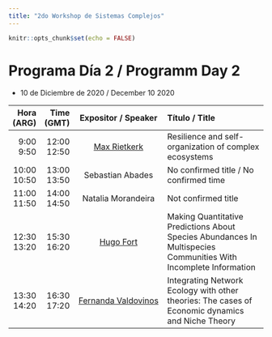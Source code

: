```yaml
---
title: "2do Workshop de Sistemas Complejos"
---
```


```r
knitr::opts_chunk$set(echo = FALSE)
```


# Programa Día 2 / Programm Day 2  

* 10 de Diciembre de 2020 / December 10 2020



-------------------------------------------------------------------------------------------------------------------------------
   Hora    Time     Expositor /                                      Título / 
  (ARG)   (GMT)     Speaker                                          Title
------- ------- ---------------------------------------------------- ----------------------------------------------------------
 9:00   12:00   [Max Rietkerk](https://bit.ly/3pBkwrR)               Resilience and self-organization of complex ecosystems
 9:50   12:50                                                        
                                   
10:00   13:00       Sebastian Abades                                 No confirmed title / No confirmed time  
10:50   13:50                                                             
                                   
11:00   14:00       Natalia Morandeira                               Not confirmed title 
11:50   14:50                                                        
                                   
12:30   15:30   [Hugo Fort](https://bit.ly/32T5JPE)                  Making Quantitative Predictions About Species Abundances 
13:20   16:20                                                        In Multispecies Communities With Incomplete Information
                                   
13:30   16:30   [Fernanda Valdovinos](https://www.fsvaldovinos.com/) Integrating Network Ecology with other theories: The cases 
14:20   17:20                                                        of Economic dynamics and Niche Theory
                                    
------------------------------------------------------------------------------------------------------------------------------- 



